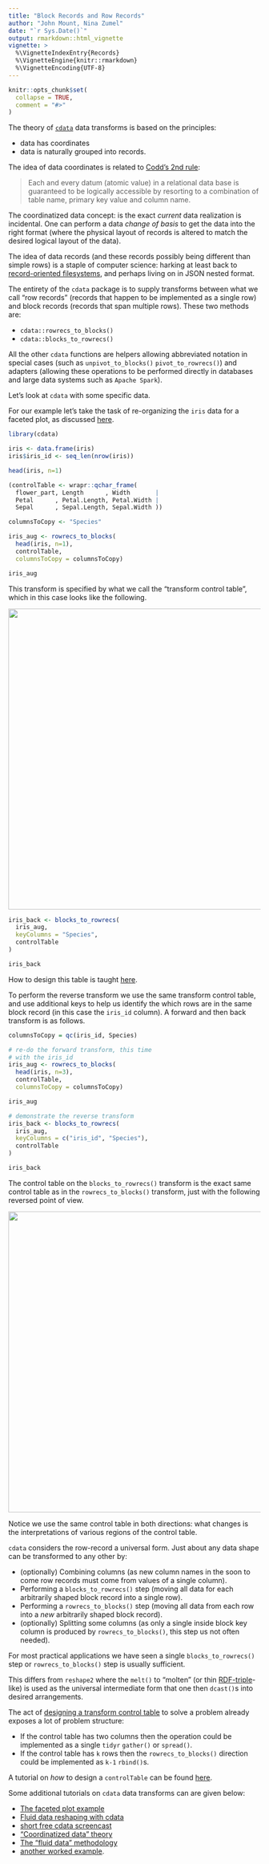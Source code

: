 ```yaml
---
title: "Block Records and Row Records"
author: "John Mount, Nina Zumel"
date: "`r Sys.Date()`"
output: rmarkdown::html_vignette
vignette: >
  %\VignetteIndexEntry{Records}
  %\VignetteEngine{knitr::rmarkdown}
  %\VignetteEncoding{UTF-8}
---
```


```r
knitr::opts_chunk$set(
  collapse = TRUE,
  comment = "#>"
)
```

The theory of [`cdata`](https://winvector.github.io/cdata/) data transforms is based on the principles:

  * data has coordinates 
  * data is naturally grouped into records.
  
The idea of data coordinates is related to [Codd's 2nd rule](https://en.wikipedia.org/wiki/Codd%27s_12_rules): 
  
> Each and every datum (atomic value) in a relational data base is guaranteed to be logically accessible by resorting to a combination of table name, primary key value and column name.

The coordinatized data concept: is the exact *current* data realization is incidental.  One can perform a data *change of basis* to get the data into the right format (where the physical layout of records is altered to match the desired logical layout of the data).

The idea of data records (and these records possibly being different than simple rows) is a staple of computer science: harking at least back to [record-oriented filesystems](https://en.wikipedia.org/wiki/Record-oriented_filesystem), and perhaps living on in JSON nested format.

The entirety of the `cdata` package is to supply transforms between what we call "row records" (records that
happen to be implemented as a single row) and block records (records that span multiple rows).  These two
methods are:

  * `cdata::rowrecs_to_blocks()`
  * `cdata::blocks_to_rowrecs()`
  
All the other `cdata` functions are helpers allowing abbreviated notation in special cases (such as `unpivot_to_blocks()` `pivot_to_rowrecs()`) and adapters (allowing these operations to be performed directly in databases and large data systems such as `Apache Spark`).


Let's look at `cdata` with some specific data.

For our example let's take the task of re-organizing the `iris` data for a faceted plot, as
discussed [here](http://www.win-vector.com/blog/2018/10/faceted-graphs-with-cdata-and-ggplot2/).

```r
library(cdata)

iris <- data.frame(iris)
iris$iris_id <- seq_len(nrow(iris))

head(iris, n=1)

(controlTable <- wrapr::qchar_frame(
  flower_part, Length      , Width       |
  Petal      , Petal.Length, Petal.Width |
  Sepal      , Sepal.Length, Sepal.Width ))

columnsToCopy <- "Species"

iris_aug <- rowrecs_to_blocks(
  head(iris, n=1),
  controlTable,
  columnsToCopy = columnsToCopy)

iris_aug
```

This transform is specified by what we call the "transform control table", which in this case
looks like the following.

<img src="rowrecs_to_blocks.png" width="600">

```r
iris_back <- blocks_to_rowrecs(
  iris_aug,
  keyColumns = "Species",
  controlTable
)

iris_back
```

How to design this table is taught [here](https://winvector.github.io/cdata/articles/design.html).

To perform the reverse transform we use the same transform control table, and use additional keys to help us identify the
which rows are in the same block record (in this case the `iris_id` column).  A forward and then back transform is as follows.

```r
columnsToCopy = qc(iris_id, Species)

# re-do the forward transform, this time
# with the iris_id
iris_aug <- rowrecs_to_blocks(
  head(iris, n=3),
  controlTable,
  columnsToCopy = columnsToCopy)

iris_aug

# demonstrate the reverse transform
iris_back <- blocks_to_rowrecs(
  iris_aug,
  keyColumns = c("iris_id", "Species"),
  controlTable
)

iris_back
```

The control table on the `blocks_to_rowrecs()` transform is the exact same control table as in the `rowrecs_to_blocks()` transform, just with the following reversed point of view.

<img src="blocks_to_rowrecs.png" width="600">

Notice we use the same control table in both directions: what changes is the interpretations of various regions of the control table.

`cdata` considers the row-record a universal form.  Just about any data shape can be transformed to any other by:

 * (optionally) Combining columns (as new column names in the soon to come row records must come from values of a single column).
 * Performing a `blocks_to_rowrecs()` step (moving all data for each arbitrarily shaped block record into a single row).
 * Performing a `rowrecs_to_blocks()` step (moving all data from each row into a *new* arbitrarily shaped block record).
 * (optionally) Splitting some columns (as only a single inside block key column is produced by `rowrecs_to_blocks()`, this step us not often needed).
 
For most practical applications we have seen a single `blocks_to_rowrecs()` step or `rowrecs_to_blocks()` step is usually sufficient.

This differs from `reshape2` where the `melt()` to "molten" (or thin [RDF-triple](https://en.wikipedia.org/wiki/Semantic_triple)-like) is used as the universal intermediate form that one then `dcast()`s into desired arrangements.

The act of [designing a transform control table](https://winvector.github.io/cdata/articles/design.html) to solve a problem already exposes a lot of problem structure:

 * If the control table has two columns then the operation could be implemented as a single `tidyr` `gather()` or `spread()`.
 * If the control table has `k` rows then the `rowrecs_to_blocks()` direction could be implemented as `k-1` `rbind()`s.

A tutorial on *how* to design a `controlTable` can be found [here](https://winvector.github.io/cdata/articles/design.html).

Some additional tutorials on `cdata` data transforms can are given below:

  * [The faceted plot example](http://www.win-vector.com/blog/2018/10/faceted-graphs-with-cdata-and-ggplot2/)
  * [Fluid data reshaping with cdata](http://winvector.github.io/FluidData/FluidDataReshapingWithCdata.html)
  * [short free cdata screencast](https://youtu.be/4cYbP3kbc0k)
  * ["Coordinatized data" theory](http://winvector.github.io/FluidData/RowsAndColumns.html) 
  * [The "fluid data" methodology](http://winvector.github.io/FluidData/FluidData.html)
  * [another worked example](http://winvector.github.io/FluidData/DataWranglingAtScale.html).

